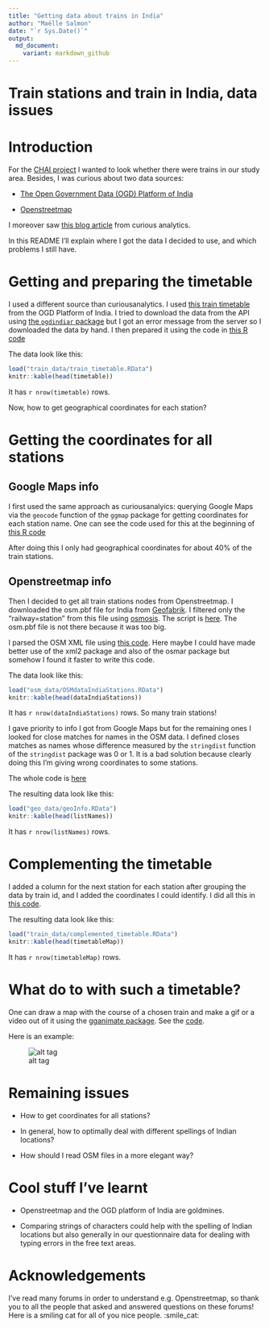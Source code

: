 ```yaml
---
title: "Getting data about trains in India"
author: "Maëlle Salmon"
date: "`r Sys.Date()`"
output:
  md_document:
    variant: markdown_github
---
```

Train stations and train in India, data issues
================================================

# Introduction

For the [CHAI project](http://www.chaiproject.org/) I wanted to look whether there were trains in our study area. Besides, I was curious about two data sources:

* [The Open Government Data (OGD) Platform of India](https://data.gov.in/)

* [Openstreetmap](https://www.openstreetmap.org/)

I moreover saw [this blog article](http://curiousanalytics.blogspot.com.es/2015/04/indian-railways-network-using-r.html) from curious analytics.

In this README I'll explain where I got the data I decided to use, and which problems I still have.

# Getting and preparing the timetable

I used a different source than curiousanalytics. I used [this train timetable](https://data.gov.in/catalog/indian-railways-train-time-table-0) from the OGD Platform of India. I tried to download the data from the API using [the `ogdindiar` package](https://github.com/steadyfish/ogdindiar) but I got an error message from the server so I downloaded the data by hand. I then prepared it using the code in [this R code](R_code/getting_train_timetable.R)

The data look like this:

```r
load("train_data/train_timetable.RData")
knitr::kable(head(timetable))
```

It has `r nrow(timetable)` rows.

Now, how to get geographical coordinates for each station?

# Getting the coordinates for all stations

## Google Maps info 

I first used the same approach as curiousanalyics: querying Google Maps via the `geocode` function of the `ggmap` package for getting coordinates for each station name. One can see the code used for this at the beginning of [this R code](R_code/getting_coordinates.R)

After doing this I only had geographical coordinates for about 40% of the train stations.

## Openstreetmap info

Then I decided to get all train stations nodes from Openstreetmap. I downloaded the osm.pbf file for India from [Geofabrik](http://download.geofabrik.de/asia/india.html). I filtered only the "railway=station" from this file using [osmosis](http://wiki.openstreetmap.org/wiki/Osmosis). The script is [here](osm_data/osmosis_script.txt). The osm.pbf file is not there because it was too big.

I parsed the OSM XML file using [this code](R_code/reading_osm_file.R). Here maybe I could have made better use of the xml2 package and also of the osmar package but somehow I found it faster to write this code.

The data look like this:

```r
load("osm_data/OSMdataIndiaStations.RData")
knitr::kable(head(dataIndiaStations))
```

It has `r nrow(dataIndiaStations)` rows. So many train stations!

I gave priority to info I got from Google Maps but for the remaining ones I looked for close matches for names in the OSM data. I defined closes matches as names whose difference measured by the `stringdist` function of the `stringdist` package was 0 or 1. It is a bad solution because clearly doing this I'm giving wrong coordinates to some stations. 

The whole code is [here](R_code/getting_coordinates.R)

The resulting data look like this:

```r
load("geo_data/geoInfo.RData")
knitr::kable(head(listNames))
```

It has `r nrow(listNames)` rows.

# Complementing the timetable

I added a column for the next station for each station after grouping the data by train id, and I added the coordinates I could identify. I did all this in [this code](R_code/complementing_timetable.R).

The resulting data look like this:

```r
load("train_data/complemented_timetable.RData")
knitr::kable(head(timetableMap))
```

It has `r nrow(timetableMap)` rows.

# What do to with such a timetable?

One can draw a map with the course of a chosen train and make a gif or  a video out of it using the [gganimate package](https://github.com/dgrtwo/gganimate). See the [code](R_code/making_a_video_of_a_train.R).

Here is an example:

![alt tag](video/07703mapOne.gif)

# Remaining issues

* How to get coordinates for all stations?

* In general, how to optimally deal with different spellings of Indian locations?

* How should I read OSM files in a more elegant way? 

# Cool stuff I've learnt

* Openstreetmap and the OGD platform of India are goldmines.

* Comparing strings of characters could help with the spelling of Indian locations but also generally in our questionnaire data for dealing with typing errors in the free text areas.

# Acknowledgements

I've read many forums in order to understand e.g. Openstreetmap, so thank you to all the people that asked and answered questions on these forums! Here is a smiling cat for all of you nice people. :smile_cat: